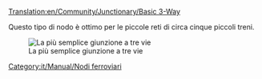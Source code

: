 [[Translation:en/Community/Junctionary/Basic 3-Way]]
{{it/Community/Junctionary/Nodi ferroviari}}

Questo tipo di nodo è ottimo per le piccole reti di circa cinque piccoli treni.

[[File:en/Community/Junctionary/3way basic3.png|none|frame|La più semplice giunzione a tre vie ]]

{{it/Community/Junctionary/Requisiti nodo|Economico|0|0|0|1|0|0|1|1|0|0|0||Un treno guasto può bloccare l'intero nodo.|
*Può gestire un solo treno alla volta. (salvo utilizzando i [[it/Manual/Segnali#segnali-di-percorso|segnali di percorso]])
*Può causare ingorghi. 
}}

[[Category:it/Manual/Nodi ferroviari]]